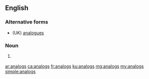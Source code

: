 ==English==

===Alternative forms===
* (UK) [[analogues]]

===Noun===
{{head|en|plural}}

# {{context|US|lang=en}} {{plural of|analog|lang=en}}

[[ar:analogs]]
[[ca:analogs]]
[[fr:analogs]]
[[ku:analogs]]
[[mg:analogs]]
[[my:analogs]]
[[simple:analogs]]